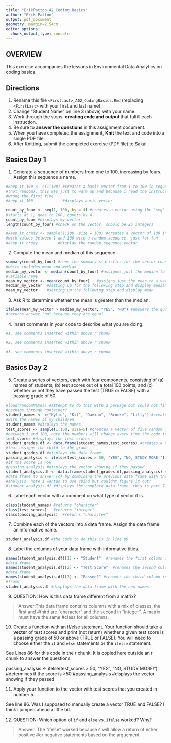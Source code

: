 ```yaml
---
title: "ErikPatton_A2_Coding Basics"
author: "Erik Patton"
output: pdf_document
geometry: margin=2.54cm
editor_options: 
  chunk_output_type: console
---
```


## OVERVIEW

This exercise accompanies the lessons in Environmental Data Analytics on coding basics.

## Directions

1.  Rename this file `<FirstLast>_A02_CodingBasics.Rmd` (replacing `<FirstLast>` with your first and last name).
2.  Change "Student Name" on line 3 (above) with your name.
3.  Work through the steps, **creating code and output** that fulfill each instruction.
4.  Be sure to **answer the questions** in this assignment document.
5.  When you have completed the assignment, **Knit** the text and code into a single PDF file.
6.  After Knitting, submit the completed exercise (PDF file) to Sakai.

## Basics Day 1

1.  Generate a sequence of numbers from one to 100, increasing by fours. Assign this sequence a name.
```r
#keep_it_100 <- c(1:100) #creates a basic vector from 1 to 100 in sequence 
#(not random). this was just to warm up and because i read the instructions 
#wrong the first time
#keep_it_100             #displays basic vector

count_by_four <- seq(1, 100, by = 4) #creates a vector using the 'seq' command, 
#starts at 1, goes to 100, counts by 4
count_by_four #displays my vector
length(count_by_four) #check on the vector, should be 25 integers 

#keep_it_crazy <- sample(1:100, size = 100) #creates a vector of 100 integers 
#with values between 1 and 100 with a random sequence. just for fun
#keep_it_crazy         #display the random sequence vector
```

2.  Compute the mean and median of this sequence.

```r
summary(count_by_four) #runs the summary statistics for the vector count_by_four 
#which includes mean and median
median_my_vector <- median(count_by_four) #assignes just the median to a 
#variable name
mean_my_vector <- mean(count_by_four)   #assigns just the mean to a variable name
median_my_vector  #setting up for the following step and display median
mean_my_vector    #setting up the following step and display mean
```

3.  Ask R to determine whether the mean is greater than the median.
```r
ifelse(mean_my_vector > median_my_vector, "YES", "NO") #answers the question, 
#returns answer "no" because they are equal
```

4.  Insert comments in your code to describe what you are doing.

```r
#1. see comments inserted within above r chunk

#2. see comments inserted within above r chunk

#3. see comments inserted within above r chunk

```

## Basics Day 2

5.  Create a series of vectors, each with four components, consisting of (a) names of students, (b) test scores out of a total 100 points, and (c) whether or not they have passed the test (TRUE or FALSE) with a passing grade of 50.
```r
#load(randomNames) #attempt to do this with a package but could not find the 
#package through container?
student_names <- c("Kylie", "Kit", "Damian", "Brooke", "Lilly") #creates a vector 
#with the names of my children
student_names #displays the names
test_scores <- sample(1:100, size=5) #creates a vector of five random integers 
#between 1 and 100, note the numbers will change every time the code is run!
test_scores #displays the test scores
student_grades.df <- data.frame(student_names,test_scores) #creates a data frame 
#that assigns the child to the grade
student_grades.df #displays the data frame
passing_analysis <- ifelse(test_scores > 50, "YES", "NO, STUDY MORE!") #determines 
#if the score is >50
#passing_analysis #displays the vector showing if they passed
student_analysis.df <- data.frame(student_grades.df,passing_analysis) #creates a 
#data frame to answer (c) by combining the previous data frame with the passing 
#analysis. note I wanted to use cbind but couldnt figure it out?
#student_analysis.df #displays the complete data frame, this is part 7
```

6.  Label each vector with a comment on what type of vector it is.
```r
class(student_names) #returns "character" 
class(test_scores)   #returns "integer"
class(passing_analysis)  #returns "character"
```

7.  Combine each of the vectors into a data frame. Assign the data frame an informative name.
```r
student_analysis.df #the code to do this is in line 89
```

8.  Label the columns of your data frame with informative titles.
```r
names(student_analysis.df)[1] <- "Student"  #renames the first column in the 
#data frame
names(student_analysis.df)[2] <- "Test Score"  #renames the second column in the 
#data frame
names(student_analysis.df)[3] <- "Passed?" #renames the third column in the data 
#frame
student_analysis.df #displays the data frame with the new names
```

9.  QUESTION: How is this data frame different from a matrix?

> Answer:This data frame contains columns with a mix of classes, the first and 
#third are "character" and the second in "integer". A matrix must have the same 
#class for all columns. 

10. Create a function with an if/else statement. Your function should take a **vector** of test scores and print (not return) whether a given test score is a passing grade of 50 or above (TRUE or FALSE). You will need to choose either the `if` and `else` statements or the `ifelse` statement. 

See Lines 86 for this code in the r chunk. It is copied here outside an r chunk to answer the questions.

passing_analysis <- ifelse(test_scores > 50, "YES", "NO, STUDY MORE!") #determines if the score is >50
#passing_analysis #displays the vector showing if they passed


11. Apply your function to the vector with test scores that you created in number 5.

See line 86. Was I supposed to manually create a vector TRUE and FALSE? I think I jumped ahead a little bit. 

12. QUESTION: Which option of `if` and `else` vs. `ifelse` worked? Why?

> Answer: The "ifelse" worked because it will allow a return of either positive 
#or negative statements based on the arguement. 
